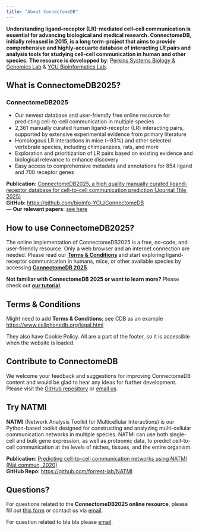 ```yaml
---
title: "About ConnectomeDB"
---
```


<span class="half-break"></span>

**Understanding ligand-receptor (LR)-mediated cell-cell communication is essential for advancing biological and medical research. ConnectomeDB, initially released in 2015, is a long term-project that aims to provide comprehensive and highly-accuarte database of interacting LR pairs and analysis tools for studying cell-cell communication in human and other species.** **The resource is developped by**: [Perkins Systems Biology & Genomics Lab](https://perkins.org.au/research/labs/cancer-program/systems-biology-and-genomics-overview/) & [YCU Bioinformatics Lab](https://www-user.yokohama-cu.ac.jp/~bioinfo/hp/).

<span class="half-break"></span>

::: {.panel-tabset}

## **What is ConnectomeDB2025?**

### ConnectomeDB2025

- Our newest database and user-friendly free online resource for predicting cell-to-cell communication in multiple species
- 2,361 manually curated human ligand-receptor (LR) interacting pairs, supported by extensive experimental evidence from primary literature
- Homologous LR interactions in mice (~93%) and other selected vertebrate species, including chimpanzees, rats, and more
- Exploration and prioritizarion of LR pairs based on existing evidence and biological relevance to enhance discovery
- Easy access to comprehensive metadata and annotations for 854 ligand and 700 receptor genes



**Publication**: [ ConnectomeDB2025, a high quality manually curated ligand-receptor database for cell-to-cell communication prediction (Journal Ttile, 2025)](https://doi.org/10.1038/s41467-020-18873-z)  
**GitHub**: <https://github.com/bioinfo-YCU/ConnectomeDB>  
---
**Our relevant papers**: [see here](citeus.qmd)  

## **How to use ConnectomeDB2025?**

The online implementation of ConnectomeDB2025 is a free, no-code, and user-friendly resource. Only a web browser and an internet connection are needed. Please read our [**Terms & Conditions**](link) and start exploring ligand-receptor communication in humans, mice, or other available species by accessing [**ConnectomeDB 2025**](database.qmd).

**Not familiar with ConnectomeDB 2025 or want to learn more?** Please check out [**our tutorial**](link).

## **Terms & Conditions**

Might need to add **Terms & Conditions**; 
see CDB as an example <https://www.cellphonedb.org/legal.html>

They also have Cookie Policy. All are a part of the footer, so it is accessible when the website is loaded.

## **Contribute to ConnectomeDB**

We welcome your feedback and suggestions for improving ConnectomeDB content and would be glad to hear any ideas for further development.  
Please visit the [GitHub repository](https://github.com/bioinfo-YCU/ConnectomeDB) or [email us](mailto:need_to_think@com).

## **Try NATMI**

**NATMI**  (Network Analysis Toolkit for Multicellular Interactions) is our Python-based toolkit designed for constructing and analyzing multi-cellular communication networks in multiple species. NATMI can use both single-cell and bulk gene expression, as well as proteomic data, to predict cell-to-cell communication at the levels of niches, tissues, and the entire organism.

**Publication**: [Predicting cell-to-cell communication networks using NATMI (Nat commun, 2020)](https://doi.org/10.1038/s41467-020-18873-z)   
**GitHub Repo**: <https://github.com/forrest-lab/NATMI> 

## **Questions?**

For questions related to the **ConnectomeDB2025 online resource**, please fill out [this form](this form) or contact us via [email](mailto:bioinfo@yokohama-cu.ac.jp).

For question related to bla bla please [email](mailto:xxx@.com;mailto:xxx@.com;).

:::
